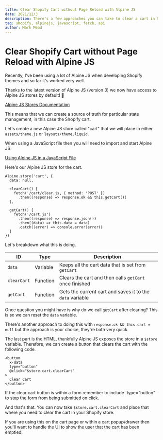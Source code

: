 ```yaml
---
title: Clear Shopify Cart without Page Reload with Alpine JS
date: 2021/12/3
description: There's a few approaches you can take to clear a cart in Shopify, here's how to do it with Alpine JS.
tag: shopify, alpinejs, javascript, fetch, api
author: Mark Mead
---
```



# Clear Shopify Cart without Page Reload with Alpine JS

Recently, I've been using a lot of Alpine JS when developing Shopify themes and so far it's worked very well.

Thanks to the latest version of Alpine JS (version 3) we now have access to Alpine JS stores by default! 🥳

[Alpine JS Stores Documentation](https://alpinejs.dev/globals/alpine-store)

This means that we can create a source of truth for particular state management, in this case the Shopify cart.

Let's create a new Alpine JS store called "cart" that we will place in either `assets/theme.js` or `layouts/theme.liquid`.

<Callout>
  When using a JavaScript file then you will need to import and start Alpine JS.

[Using Alpine JS in a JavaScript File](https://alpinejs.dev/essentials/installation#as-a-module)

</Callout>

Here's our Alpine JS store for the cart.

```
Alpine.store('cart', {
  data: null,

  clearCart() {
    fetch('/cart/clear.js, { method: 'POST' })
      .then((response) => response.ok && this.getCart())
  },

  getCart() {
    fetch('/cart.js')
      .then((response) => response.json())
      .then((data) => this.data = data)
      .catch((error) => console.error(error))
  }
})
```

Let's breakdown what this is doing.

| ID          | Type     | Description                                               |
| ----------- | -------- | --------------------------------------------------------- |
| `data`      | Variable | Keeps all the cart data that is set from `getCart`        |
| `clearCart` | Function | Clears the cart and then calls `getCart` once finished    |
| `getCart`   | Function | Gets the current cart and saves it to the `data` variable |

Once question you might have is why do we call `getCart` after clearing? This is so we can reset the `data` variable.

There's another approach to doing this with `response.ok && this.cart = null` but the approach is your choice, they're both very quick.

The last part is the HTML, thankfully Alpine JS exposes the store in a `$store` variable. Therefore, we can create a button that clears the cart with the following code.

```
<button
  x-data
  type="button"
  @click="$store.cart.clearCart"
>
  Clear Cart
</button>
```

<Callout>
  If the clear cart button is within a form remember to include `type="button"`
  to stop the form from being submitted on click.
</Callout>

And that's that. You can now take `$store.cart.clearCart` and place that where you need to clear the cart in your Shopify store.

If you are using this on the cart page or within a cart popup/drawer then you'll want to handle the UI to show the user that the cart has been emptied.
